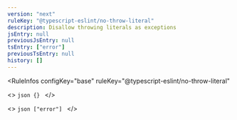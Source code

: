 ```yaml
---
version: "next"
ruleKey: "@typescript-eslint/no-throw-literal"
description: Disallow throwing literals as exceptions
jsEntry: null
previousJsEntry: null
tsEntry: ["error"]
previousTsEntry: null
history: []
---
```


<RuleInfos 
  configKey="base" 
  ruleKey="@typescript-eslint/no-throw-literal" 
>
  <>
    ```json
    {}
    ```
  </>

  <>
    ```json
    ["error"]
    ```
  </>
</RuleInfos>
